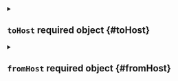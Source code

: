 


<details className="config-field" data-expandable="true">
<summary>

## `toHost` <span className="config-field-required" data-required="true">required</span> <span className="config-field-type">object</span> <span className="config-field-default"></span> <span className="config-field-enum"></span> {#toHost}



</summary>




<details className="config-field" data-expandable="false" open>
<summary>

### `from` <span className="config-field-required" data-required="true">required</span> <span className="config-field-type">string</span> <span className="config-field-default"></span> <span className="config-field-enum"></span> {#toHost-from}



</summary>



</details>



<details className="config-field" data-expandable="false" open>
<summary>

### `to` <span className="config-field-required" data-required="true">required</span> <span className="config-field-type">string</span> <span className="config-field-default"></span> <span className="config-field-enum"></span> {#toHost-to}



</summary>



</details>


</details>



<details className="config-field" data-expandable="true">
<summary>

## `fromHost` <span className="config-field-required" data-required="true">required</span> <span className="config-field-type">object</span> <span className="config-field-default"></span> <span className="config-field-enum"></span> {#fromHost}



</summary>




<details className="config-field" data-expandable="false" open>
<summary>

### `from` <span className="config-field-required" data-required="true">required</span> <span className="config-field-type">string</span> <span className="config-field-default"></span> <span className="config-field-enum"></span> {#fromHost-from}



</summary>



</details>



<details className="config-field" data-expandable="false" open>
<summary>

### `to` <span className="config-field-required" data-required="true">required</span> <span className="config-field-type">string</span> <span className="config-field-default"></span> <span className="config-field-enum"></span> {#fromHost-to}



</summary>



</details>


</details>
